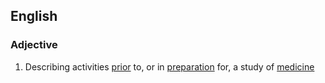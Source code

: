 ==English==

===Adjective===
{{en-adj|-}}

# Describing activities [[prior]] to, or in [[preparation]] for, a study of [[medicine]]